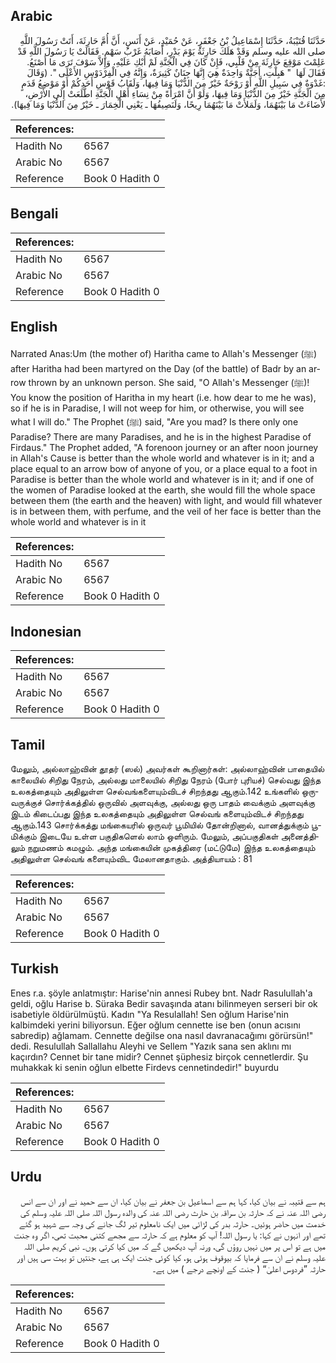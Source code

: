 ## Arabic


<div dir="rtl" lang="ar" style={{fontSize:'larger',backgroundColor:'#f8f9fa',padding:20}}>
حَدَّثَنَا قُتَيْبَةُ، حَدَّثَنَا إِسْمَاعِيلُ بْنُ جَعْفَرٍ، عَنْ حُمَيْدٍ، عَنْ أَنَسٍ، أَنَّ أُمَّ حَارِثَةَ، أَتَتْ رَسُولَ اللَّهِ صلى الله عليه وسلم وَقَدْ هَلَكَ حَارِثَةُ يَوْمَ بَدْرٍ، أَصَابَهُ غَرْبُ سَهْمٍ‏.‏ فَقَالَتْ يَا رَسُولَ اللَّهِ قَدْ عَلِمْتَ مَوْقِعَ حَارِثَةَ مِنْ قَلْبِي، فَإِنْ كَانَ فِي الْجَنَّةِ لَمْ أَبْكِ عَلَيْهِ، وَإِلاَّ سَوْفَ تَرَى مَا أَصْنَعُ‏.‏ فَقَالَ لَهَا ‏ "‏ هَبِلْتِ، أَجَنَّةٌ وَاحِدَةٌ هِيَ إِنَّهَا جِنَانٌ كَثِيرَةٌ، وَإِنَّهُ فِي الْفِرْدَوْسِ الأَعْلَى ‏"‏‏.‏ (وَقَالَ ‏:‏غَدْوَةٌ فِي سَبِيلِ اللَّهِ أَوْ رَوْحَةٌ خَيْرٌ مِنَ الدُّنْيَا وَمَا فِيهَا، وَلَقَابُ قَوْسِ أَحَدِكُمْ أَوْ مَوْضِعُ قَدَمٍ مِنَ الْجَنَّةِ خَيْرٌ مِنَ الدُّنْيَا وَمَا فِيهَا، وَلَوْ أَنَّ امْرَأَةً مِنْ نِسَاءِ أَهْلِ الْجَنَّةِ اطَّلَعَتْ إِلَى الأَرْضِ، لأَضَاءَتْ مَا بَيْنَهُمَا، وَلَمَلأَتْ مَا بَيْنَهُمَا رِيحًا، وَلَنَصِيفُهَا ـ يَعْنِي الْخِمَارَ ـ خَيْرٌ مِنَ الدُّنْيَا وَمَا فِيهَا‏)‏‏.‏
</div>
<div style={{backgroundColor:'#f8f9fa',padding:20, marginBottom: 10}}><table> <thead> <tr> <th>References:</th> <th></th> </tr> </thead> <tbody><tr><td>Hadith No</td><td>6567</td></tr><tr><td>Arabic No</td><td>6567</td></tr><tr><td>Reference</td><td>Book 0 Hadith 0</td></tr></tbody></table></div>

## Bengali


<div dir="ltr" lang="bn" style={{fontSize:'larger',backgroundColor:'#f8f9fa',padding:20}}>

</div>
<div style={{backgroundColor:'#f8f9fa',padding:20, marginBottom: 10}}><table> <thead> <tr> <th>References:</th> <th></th> </tr> </thead> <tbody><tr><td>Hadith No</td><td>6567</td></tr><tr><td>Arabic No</td><td>6567</td></tr><tr><td>Reference</td><td>Book 0 Hadith 0</td></tr></tbody></table></div>

## English


<div dir="ltr" lang="en" style={{fontSize:'larger',backgroundColor:'#f8f9fa',padding:20}}>
Narrated Anas:Um (the mother of) Haritha came to Allah's Messenger (ﷺ) after Haritha had been martyred on the Day (of the battle) of Badr by an arrow thrown by an unknown person. She said, "O Allah's Messenger (ﷺ)! You know the position of Haritha in my heart (i.e. how dear to me he was), so if he is in Paradise, I will not weep for him, or otherwise, you will see what I will do." The Prophet (ﷺ) said, "Are you mad? Is there only one Paradise? There are many Paradises, and he is in the highest Paradise of Firdaus." The Prophet added, "A forenoon journey or an after noon journey in Allah's Cause is better than the whole world and whatever is in it; and a place equal to an arrow bow of anyone of you, or a place equal to a foot in Paradise is better than the whole world and whatever is in it; and if one of the women of Paradise looked at the earth, she would fill the whole space between them (the earth and the heaven) with light, and would fill whatever is in between them, with perfume, and the veil of her face is better than the whole world and whatever is in it
</div>
<div style={{backgroundColor:'#f8f9fa',padding:20, marginBottom: 10}}><table> <thead> <tr> <th>References:</th> <th></th> </tr> </thead> <tbody><tr><td>Hadith No</td><td>6567</td></tr><tr><td>Arabic No</td><td>6567</td></tr><tr><td>Reference</td><td>Book 0 Hadith 0</td></tr></tbody></table></div>

## Indonesian


<div dir="ltr" lang="id" style={{fontSize:'larger',backgroundColor:'#f8f9fa',padding:20}}>

</div>
<div style={{backgroundColor:'#f8f9fa',padding:20, marginBottom: 10}}><table> <thead> <tr> <th>References:</th> <th></th> </tr> </thead> <tbody><tr><td>Hadith No</td><td>6567</td></tr><tr><td>Arabic No</td><td>6567</td></tr><tr><td>Reference</td><td>Book 0 Hadith 0</td></tr></tbody></table></div>

## Tamil


<div dir="ltr" lang="ta" style={{fontSize:'larger',backgroundColor:'#f8f9fa',padding:20}}>
மேலும், அல்லாஹ்வின் தூதர் (ஸல்) அவர்கள் கூறினார்கள்: அல்லாஹ்வின் பாதையில் காலையில் சிறிது நேரம், அல்லது மாலையில் சிறிது நேரம் (போர் புரியச்) செல்வது இந்த உலகத்தையும் அதிலுள்ள செல்வங்களையும்விடச் சிறந்தது ஆகும்.142 உங்களில் ஒருவருக்குச் சொர்க்கத்தில் ஒருவில் அளவுக்கு, அல்லது ஒரு பாதம் வைக்கும் அளவுக்கு இடம் கிடைப்பது இந்த உலகத்தையும் அதிலுள்ள செல்வங் களையும்விடச் சிறந்தது ஆகும்.143 சொர்க்கத்து மங்கையரில் ஒருவர் பூமியில் தோன்றினால், வானத்துக்கும் பூமிக்கும் இடையே உள்ள பகுதிகளெல் லாம் ஒளிரும். மேலும், அப்பகுதிகள் அனைத்திலும் நறுமணம் கமழும். அந்த மங்கையின் முகத்திரை (மட்டுமே) இந்த உலகத்தையும் அதிலுள்ள செல்வங் களையும்விட மேலானதாகும். அத்தியாயம் : 81
</div>
<div style={{backgroundColor:'#f8f9fa',padding:20, marginBottom: 10}}><table> <thead> <tr> <th>References:</th> <th></th> </tr> </thead> <tbody><tr><td>Hadith No</td><td>6567</td></tr><tr><td>Arabic No</td><td>6567</td></tr><tr><td>Reference</td><td>Book 0 Hadith 0</td></tr></tbody></table></div>

## Turkish


<div dir="ltr" lang="tr" style={{fontSize:'larger',backgroundColor:'#f8f9fa',padding:20}}>
Enes r.a. şöyle anlatmıştır: Harise'nin annesi Rubey bnt. Nadr Rasulullah'a geldi, oğlu Harise b. Süraka Bedir savaşında atanı bilinmeyen serseri bir ok isabetiyle öldürülmüştü. Kadın "Ya Resulallah! Sen oğlum Harise'nin kalbimdeki yerini biliyorsun. Eğer oğlum cennette ise ben (onun acısını sabredip) ağlamam. Cennette değilse ona nasıl davranacağımı görürsün!" dedi. Resulullah Sallallahu Aleyhi ve Sellem "Yazık sana sen aklını mı kaçırdın? Cennet bir tane midir? Cennet şüphesiz birçok cennetlerdir. Şu muhakkak ki senin oğlun elbette Firdevs cennetindedir!" buyurdu
</div>
<div style={{backgroundColor:'#f8f9fa',padding:20, marginBottom: 10}}><table> <thead> <tr> <th>References:</th> <th></th> </tr> </thead> <tbody><tr><td>Hadith No</td><td>6567</td></tr><tr><td>Arabic No</td><td>6567</td></tr><tr><td>Reference</td><td>Book 0 Hadith 0</td></tr></tbody></table></div>

## Urdu


<div dir="rtl" lang="ur" style={{fontSize:'larger',backgroundColor:'#f8f9fa',padding:20}}>
ہم سے قتیبہ نے بیان کیا، کہا ہم سے اسماعیل بن جعفر نے بیان کیا، ان سے حمید نے اور ان سے انس رضی اللہ عنہ نے کہ حارثہ بن سراقہ بن حارث رضی اللہ عنہ کی والدہ رسول اللہ صلی اللہ علیہ وسلم کی خدمت میں حاضر ہوئیں۔ حارثہ بدر کی لڑائی میں ایک نامعلوم تیر لگ جانے کی وجہ سے شہید ہو گئے تھے اور انہوں نے کہا: یا رسول اللہ! آپ کو معلوم ہے کہ حارثہ سے مجھے کتنی محبت تھی، اگر وہ جنت میں ہے تو اس پر میں نہیں روؤں گی، ورنہ آپ دیکھیں گے کہ میں کیا کرتی ہوں۔ نبی کریم صلی اللہ علیہ وسلم نے ان سے فرمایا کہ بیوقوف ہوئی ہو، کیا کوئی جنت ایک ہی ہے، جنتیں تو بہت سی ہیں اور حارثہ ”فردوس اعلیٰ“ ( جنت کے اونچے درجے ) میں ہے۔
</div>
<div style={{backgroundColor:'#f8f9fa',padding:20, marginBottom: 10}}><table> <thead> <tr> <th>References:</th> <th></th> </tr> </thead> <tbody><tr><td>Hadith No</td><td>6567</td></tr><tr><td>Arabic No</td><td>6567</td></tr><tr><td>Reference</td><td>Book 0 Hadith 0</td></tr></tbody></table></div>